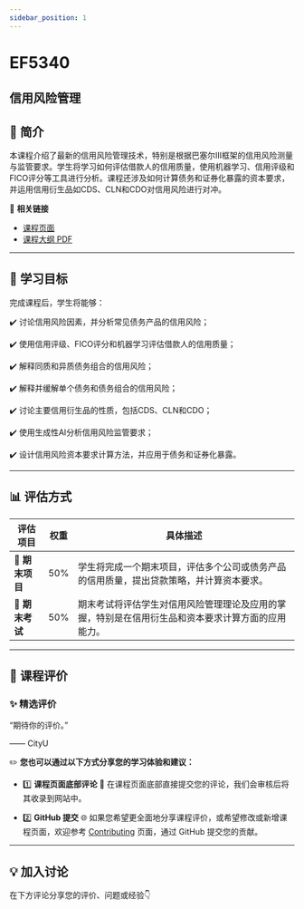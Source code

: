 ```yaml
---
sidebar_position: 1
---
```


# EF5340
## 信用风险管理

## **📘 简介**
本课程介绍了最新的信用风险管理技术，特别是根据巴塞尔III框架的信用风险测量与监管要求。学生将学习如何评估借款人的信用质量，使用机器学习、信用评级和FICO评分等工具进行分析。课程还涉及如何计算债务和证券化暴露的资本要求，并运用信用衍生品如CDS、CLN和CDO对信用风险进行对冲。

🔗 **相关链接**
- [课程页面](https://www.cityu.edu.hk/catalogue/pg/202425/course/EF5340.htm)
- [课程大纲 PDF](https://www.cityu.edu.hk/catalogue/pg/202425/course/EF5340.pdf)

---

## **🎯 学习目标**

完成课程后，学生将能够：

✔️ 讨论信用风险因素，并分析常见债务产品的信用风险；

✔️ 使用信用评级、FICO评分和机器学习评估借款人的信用质量；

✔️ 解释同质和异质债务组合的信用风险；

✔️ 解释并缓解单个债务和债务组合的信用风险；

✔️ 讨论主要信用衍生品的性质，包括CDS、CLN和CDO；

✔️ 使用生成性AI分析信用风险监管要求；

✔️ 设计信用风险资本要求计算方法，并应用于债务和证券化暴露。

---

## **📊 评估方式**

| **评估项目**          | **权重** | **具体描述**                                                                                       |
|----------------------|---------|---------------------------------------------------------------------------------------------------|
| **📄 期末项目**       | 50%     | 学生将完成一个期末项目，评估多个公司或债务产品的信用质量，提出贷款策略，并计算资本要求。        |
| **📝 期末考试**       | 50%     | 期末考试将评估学生对信用风险管理理论及应用的掌握，特别是在信用衍生品和资本要求计算方面的应用能力。 |

---

## **💬 课程评价**

### ✨ **精选评价**
<div className={commentStyles.commentBox}>
    <p className={commentStyles.commentText}>
        “期待你的评价。”
    </p>
    <p className={commentStyles.commentAuthor}>—— CityU</p>
</div>

✏️ **您也可以通过以下方式分享您的学习体验和建议：**

- 1️⃣ **课程页面底部评论**
💬 在课程页面底部直接提交您的评论，我们会审核后将其收录到网站中。

- 2️⃣ **GitHub 提交**
🌐 如果您希望更全面地分享课程评价，或希望修改或新增课程页面，欢迎参考 [Contributing](/contributing) 页面，通过 GitHub 提交您的贡献。



---

## **💡 加入讨论**

在下方评论分享您的评价、问题或经验👇
<Utterances />
